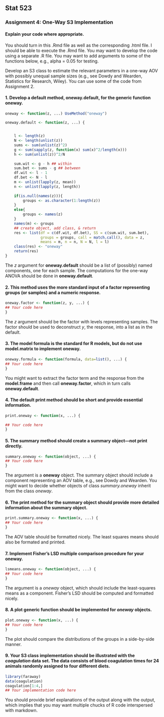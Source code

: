 Stat 523
--------

### Assignment 4: One-Way S3 Implementation

#### Explain your code where appropriate.



You should turn in this .Rmd file as well as the corresponding .html file. I should be able to execute the .Rmd file. You may want to develop the code using a separate .R file. You may want to add arguments to some of the functions below, e.g., alpha = 0.05 for testing.

Develop an S3 class to estimate the relevant parameters in a one-way AOV with possibly unequal sample sizes (e.g., see Dowdy and Wearden, Statistics for Research, Wiley). You can use some of the code from Assignment 2.

#### 1. Develop a default method, **oneway.default**,  for the  generic function **oneway**.
```r
oneway <- function(z, ...) UseMethod("oneway")

oneway.default <- function(z, ...) {

    
    l <- length(z)
    N <- length(unlist(z))
    sums <- sum(unlist(z)^2)
    g <- sum(sapply(z, function(x) sum(x)^2/length(x)))
    h <- sum(unlist(z))^2/N
    
    sum.wit <- g - h ## within
    sum.bet <- sums - g ## between
    df.wit <- l - 1 
    df.bet <- N - l 
    m <- unlist(lapply(z, mean))
    n <- unlist(lapply(z, length))
    
    if(is.null(names(z))){
        groups <- as.character(1:length(z))
    }
    else{
        groups <- names(z)
    }
    names(m) <- groups
    ## create object, add class, & return
    res <- list(df = c(df.wit, df.bet), SS = c(sum.wit, sum.bet),
                groups = groups, call = match.call(), data = z,
                means = m, n = n, N = N, l = l)
    class(res) <- "oneway"
    return(res)
}
```
The *z* argument for **oneway.default** should be a list of (possibly) named components, one for each sample. The computations for the one-way ANOVA should be done in **oneway.default**.

#### 2. This method uses the more standard input of a factor representing groups (or samples) and a numeric response.
```r
oneway.factor <- function(z, y, ...) {
## Your code here
}
```
The *z* argument should be the factor with levels representing samples. The factor should be used to deconstruct *y*, the response, into a list as in the default.

#### 3. The model formula is the standard for R models, but do not use **model.matrix** to implement **oneway**.
```r
oneway.formula <- function(formula, data=list(), ...) {
## Your code here
}
```
You might want to extract the factor term and the response from the **model.frame** and then call **oneway.factor**, which in turn calls **oneway.default**.

#### 4. The default **print** method should be short and provide essential information.
```r
print.oneway <- function(x, ...) {
  
## Your code here
}
```

#### 5. The summary method should create a summary object---not print directly.
```r
summary.oneway <- function(object, ...) {
## Your code here
}
```
The argument is a **oneway** object. The summary object should include a component representing an AOV table, e.g., see Dowdy and Wearden. You might want to decide whether objects of class *summary.oneway* inherit from the class *oneway*.

#### 6. The print method for the summary object should provide more detailed information about the summary object.
```r
print.summary.oneway <- function(x, ...) {
## Your code here
}
```
The  AOV table should be formatted nicely. The least squares means should also be formated and printed.

#### 7. Implement Fisher's LSD multiple comparison procedure for your oneway.
```r
lsmeans.oneway <- function(object, ...) {
## Your code here
}
```
The argument is a *oneway* object, which should include the least-squares means as a component. Fisher's LSD should be computed and formatted nicely.

#### 8. A plot generic function should be implemented for *oneway* objects.
```r
plot.oneway <- function(x, ...) {
## Your code here
}
```
The plot should compare the distributions of the groups in a side-by-side manner.

#### 9. Your S3 class implementation should be illustrated with the *coagulation* data set. The data consists of blood coagulation times for 24 animals randomly assigned to four different diets.
```r
library(faraway)
data(coagulation)
coagulation[1:4,]
## Your implementation code here
```
You should provide brief explanations of the output along with the output, which implies that you may want multiple chucks of R code interspersed with markdown.


